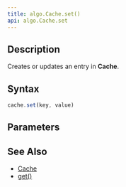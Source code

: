 ```yaml
---
title: algo.Cache.set()
api: algo.Cache.set
---
```


## Description

Creates or updates an entry in **Cache**.

## Syntax

``` js
cache.set(key, value)
```

## Parameters

<Parameters/>

## See Also

* [Cache](/reference/api/algo/Cache)
* [get()](/reference/api/algo/Cache/get)
